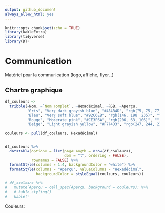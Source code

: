 ```yaml
---
output: github_document
always_allow_html: yes
---
```



```r
knitr::opts_chunk$set(echo = TRUE)
library(kableExtra)
library(tidyverse)
library(DT)
```

# Communication

Matériel pour la communication (logo, affiche, flyer...)


## Chartre graphique

```r
df_couleurs <-
  tribble(~Nom, ~`Nom complet`, ~Hexadécimal, ~RGB, ~Aperçu,
          "Gris", "Very dark grayish blue", "#4B4B4D", "rgb(75, 75, 77)", "",
          "Bleu", "Very soft blue", "#92C6EB", "rgb(146, 198, 235)", "",
          "Rouge", "Moderate pink", "#CE3F6A", "rgb(206, 63, 106)", "",
          "Beige", "Light grayish yellow", "#F7F4D3", "rgb(247, 244, 211)", "")

couleurs <- pull(df_couleurs, Hexadécimal)


df_couleurs %>%
  datatable(options = list(pageLength = nrow(df_couleurs),
                           dom = "t", ordering = FALSE),
            rownames = FALSE) %>%
  formatStyle(columns = 1:4, backgroundColor = "white") %>%
  formatStyle(columns = "Aperçu", valueColumns = "Hexadécimal",
              backgroundColor = styleEqual(couleurs, couleurs))

# df_couleurs %>%
#   mutate(Aperçu = cell_spec(Aperçu, background = couleurs)) %>% 
#   # kable_styling()
#   kable()
```



Couleurs: 